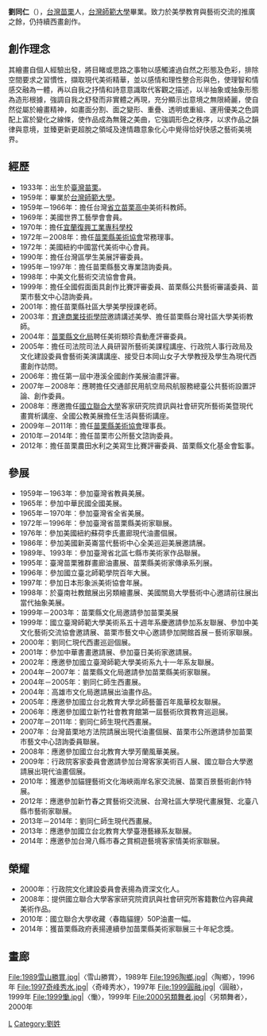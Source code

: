 {{Otheruses|other=名为刘同仁的其他人物|刘景沂}}
{{多個問題|
{{Like-resume|time=2021-09-28T14:44:33+00:00}}
{{prose|time=2014-11-06T10:08:55+00:00}}
{{unreferenced|time=2014-11-06T10:08:55+00:00}}
}}
{{Infobox Artist
| subject_name = 劉同仁
| birthname = 
| image_name = 劉同仁.jpg
| image_caption = 劉同仁
| date_of_birth = {{birth date|1933|9|30|df=yes}}
| place_of_birth = {{TWN-JPN}}[[苗栗縣|苗栗]]
| date_of_death = 
| place_of_death = 
| nationality = {{ROC}}
| field = [[繪畫|繪畫]]
| famous works =
| training = 
| movement = 
| patrons = 
| awards = 
}}
'''劉同仁'''（{{bd|1933年| | | |catIdx=L}}），[[台灣|台灣]][[苗栗縣|苗栗]]人，[[台灣師範大學|台灣師範大學]]畢業。致力於美學教育與藝術交流的推廣之餘，仍持續西畫創作。

== 創作理念 ==
其繪畫自個人經驗出發，將目睹或思路之事物以感觸濾過自然之形態及色彩，排除空間要求之習慣性，擷取現代美術精華，並以感情和理性整合形與色，使理智和情感交融為一體，再以自我之抒情和詩意意識取代客觀之描述，以半抽象或抽象形態為造形根據，強調自我之舒發而非實體之再現，充分顯示出意境之無限綺麗，使自然從屬於繪畫精神，如畫面分割、面之變形、重疊、透明或重組、運用優美之色調配上富於變化之線條，使作品成為無聲之美曲，它強調形色之秩序，以求作品之韻律與意境，並臻更新更超脫之領域及達情趣意象化心中覺得恰好快感之藝術美境界。
== 經歷 ==
* 1933年：出生於[[台灣日治時期|臺灣]][[苗栗縣|苗栗]]。
* 1959年：畢業於[[台灣師範大學|台灣師範大學]]。
* 1959年－1966年：擔任台灣[[國立苗栗高中|省立苗栗高中]]美術科教師。
* 1969年：美國世界工藝學會會員。
* 1970年：擔任[[蘭陽技術學院|宜蘭復興工業專科學校]]
* 1972年－2008年：擔任[[苗栗縣美術協會|苗栗縣美術協會]]常務理事。
* 1972年：美國紐約中國當代美術中心會員。
* 1990年：擔任台灣區學生美展評審委員。
* 1995年－1997年：擔任苗栗縣藝文專業諮詢委員。
* 1998年：中美文化藝術交流協會會員。
* 1999年：擔任全國假面面具創作比賽評審委員、苗栗縣公共藝術審議委員、苗栗市藝文中心諮詢委員。
* 2001年：擔任苗栗縣社區大學美學授課老師。
* 2003年：[[育達商業技術學院|育達商業技術學院]]邀請講述美學、擔任苗栗縣台灣社區大學美術教師。
* 2004年：[[苗栗縣文化局|苗栗縣文化局]]聘任美術類珍貴動產評審委員。
* 2005年：擔任司法院司法人員研習所藝術美課程講座、行政院人事行政局及文化建設委員會藝術美演講講座、接受日本岡山女子大學教授及學生為現代西畫創作訪問。
* 2006年：擔任第一屆中港溪全國創作美展油畫評審。
* 2007年－2008年：應聘擔任交通部民用航空局飛航服務總臺公共藝術設置評論、創作委員。
* 2008年：應邀擔任[[國立聯合大學|國立聯合大學]]客家研究院資訊與社會研究所藝術美暨現代畫賞析講座、全國公教美展擔任生活與藝術講座。
* 2009年－2011年：擔任[[苗栗縣美術協會|苗栗縣美術協會]]理事長。
* 2010年－2014年：擔任苗栗市公所藝文諮詢委員。
* 2012年：擔任苗栗農田水利之美寫生比賽評審委員、苗栗縣文化基金會監事。

== 參展 ==
* 1959年－1963年：參加臺灣省教員美展。
* 1965年：參加中華民國全國美展。
* 1965年－1970年：參加臺灣省全省美展。
* 1972年－1996年：參加臺灣省苗栗縣美術家聯展。
* 1976年：參加美國紐約蘇荷李氏畫廊現代油畫個展。
* 1986年：參加美國新英崙當代藝術中心全美巡迴美展邀請展。
* 1989年、1993年：參加臺灣省北區七縣市美術家作品聯展。
* 1995年：臺灣苗栗雅群畫廊油畫展、苗栗縣美術家傳承系列展。
* 1996年：參加國立臺北師範學院百年大展。
* 1997年：參加日本形象派美術協會年展。
* 1998年：於臺南社教館展出另類繪畫展、美國關島大學藝術中心邀請前往展出當代抽象美展。
* 1999年－2003年：苗栗縣文化局邀請參加苗栗美展
* 1999年：國立臺灣師範大學美術系五十週年系慶邀請參加系友聯展、參加中美文化藝術交流協會邀請展、苗栗市藝文中心邀請參加開館首展－藝術家聯展。
* 2000年：劉同仁現代西畫巡迴個展。
* 2001年：參加中華書畫邀請展、參加臺日美術家邀請展。
* 2002年：應邀參加國立臺灣師範大學美術系九十一年系友聯展。
* 2004年－2007年：苗栗縣文化局邀請參加苗栗縣美術家聯展。
* 2004年－2005年：劉同仁師生西畫展。
* 2004年：高雄市文化局邀請展出油畫作品。
* 2005年：應邀參加國立台北教育大學北師藝蕾百年風華校友聯展。
* 2006年：應邀參加國立新竹社會教育館第一屆藝術欣賞教育巡迴展。
* 2007年－2011年：劉同仁師生現代西畫展。
* 2007年：台灣苗栗地方法院請展出現代油畫個展、苗栗市公所邀請參加苗栗市藝文中心諮詢委員聯展。
* 2008年：應邀參加國立台北教育大學芳蘭風華美展。
* 2009年：行政院客家委員會邀請參加台灣客家美術百人展、國立聯合大學邀請展出現代油畫個展。
* 2010年：獲邀參加貓貍藝術文化海峽兩岸名家交流展、苗栗百景藝術創作特展。
* 2012年：應邀參加新竹春之賞藝術交流展、台灣社區大學現代畫展覽、北臺八縣市藝術家聯展。
* 2013年－2014年：劉同仁師生現代西畫展。
* 2013年：應邀參加國立台北教育大學臺港藝緣系友聯展。
* 2014年：應邀參加台灣八縣市春之賞桐遊藝境客家情美術家聯展。
== 榮耀 ==
* 2000年：行政院文化建設委員會表揚為資深文化人。
* 2008年：提供國立聯合大學客家研究院資訊與社會研究所客籍數位內容典藏美術作品。
* 2010年：國立聯合大學收藏〈春臨貓貍〉50P油畫一幅。
* 2014年：獲苗栗縣政府表揚連續參加苗栗縣美術家聯展三十年紀念獎。
== 畫廊 ==
<gallery>
File:1989雪山勝賞.jpg|〈雪山勝賞〉，1989年
File:1996陶鄉.jpg|〈陶鄉〉，1996年
File:1997奇峰秀水.jpg|〈奇峰秀水〉，1997年
File:1999圓融.jpg|〈圓融〉，1999年
File:1999慟.jpg|〈慟〉，1999年
File:2000另類舞者.jpg|〈另類舞者〉，2000年
</gallery>

{{DEFAULTSORT:L劉同仁}}
[[Category:臺灣畫家|L]]
[[Category:劉姓|Category:劉姓]]